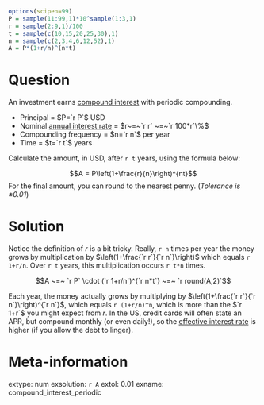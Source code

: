 ```r
options(scipen=99)
P = sample(11:99,1)*10^sample(1:3,1)
r = sample(2:9,1)/100
t = sample(c(10,15,20,25,30),1)
n = sample(c(2,3,4,6,12,52),1)
A = P*(1+r/n)^(n*t)
```

Question
========

An investment earns [compound interest](https://en.wikipedia.org/wiki/Compound_interest#Periodic_compounding) with periodic compounding.

* Principal = $P=`r P`$ USD
* Nominal [annual interest rate](https://en.wikipedia.org/wiki/Annual_percentage_rate#Multiple_definitions_of_effective_APR) = $r~=~`r r` ~=~`r 100*r`\%$
* Compounding frequency = $n=`r n`$ per year
* Time = $t=`r t`$ years

Calculate the amount, in USD, after `r t` years, using the formula below:

$$A = P\left(1+\frac{r}{n}\right)^{nt}$$
For the final amount, you can round to the nearest penny. (*Tolerance is $\pm 0.01$*)

Solution
========

Notice the definition of $r$ is a bit tricky. Really, `r n` times per year the money grows by multiplication by $\left(1+\frac{`r r`}{`r n`}\right)$ which equals `r 1+r/n`. Over `r t` years, this multiplication occurs `r t*n` times.

$$A ~=~ `r P` \cdot (`r 1+r/n`)^{`r n*t`} ~=~ `r round(A,2)`$$

Each year, the money actually grows by multiplying by $\left(1+\frac{`r r`}{`r n`}\right)^{`r n`}$, which equals `r (1+r/n)^n`, which is more than the $`r 1+r`$ you might expect from $r$. In the US, credit cards will often state an APR, but compound monthly (or even daily!), so the [effective interest rate](https://en.wikipedia.org/wiki/Effective_interest_rate) is higher (if you allow the debt to linger).


Meta-information
============
extype: num
exsolution: `r A`
extol: 0.01
exname: compound_interest_periodic